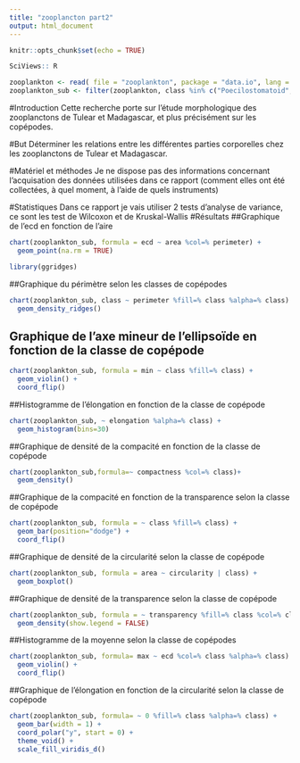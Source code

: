 ```yaml
---
title: "zooplancton part2"
output: html_document
---
```


```r
knitr::opts_chunk$set(echo = TRUE)
```

```r
SciViews:: R
```

```r
zooplankton <- read( file = "zooplankton", package = "data.io", lang = "fr")
zooplankton_sub <- filter(zooplankton, class %in% c("Poecilostomatoid", "Calanoid", "Cyclopoid", "Harpacticoid"))
```

#Introduction
Cette recherche porte sur l'étude morphologique des zooplanctons de Tulear et Madagascar, et plus précisément sur les copépodes.

#But 
Déterminer les relations entre les différentes parties corporelles chez les zooplanctons de Tulear et Madagascar. 

#Matériel et méthodes
Je ne dispose pas des informations concernant l'acquisation des données utilisées dans ce rapport (comment elles ont été collectées, à quel moment, à l'aide de quels instruments)

#Statistiques
Dans ce rapport je vais utiliser 2 tests d'analyse de variance, ce sont les test de Wilcoxon et de Kruskal-Wallis 
#Résultats
##Graphique de l'ecd en fonction de l'aire
```r
chart(zooplankton_sub, formula = ecd ~ area %col=% perimeter) +
  geom_point(na.rm = TRUE) 
```


```r
library(ggridges)
```


##Graphique du périmètre selon les classes de copépodes
```r
chart(zooplankton_sub, class ~ perimeter %fill=% class %alpha=% class) +
  geom_density_ridges() 
```


## Graphique de l'axe mineur de l'ellipsoïde en fonction de la classe de copépode
```r
chart(zooplankton_sub, formula = min ~ class %fill=% class) + 
  geom_violin() +
  coord_flip()
```


##Histogramme de l'élongation en fonction de la classe de copépode
```r
chart(zooplankton_sub, ~ elongation %alpha=% class) + 
  geom_histogram(bins=30) 
```


##Graphique de densité de la compacité en fonction de la classe de copépode
```r
chart(zooplankton_sub,formula=~ compactness %col=% class)+ 
  geom_density()
```


##Graphique de la compacité en fonction de la transparence selon la classe de copépode
```r
chart(zooplankton_sub, formula = ~ class %fill=% class) + 
  geom_bar(position="dodge") + 
  coord_flip()
```


##Graphique de densité de la circularité selon la classe de copépode
```r
chart(zooplankton_sub, formula = area ~ circularity | class) + 
  geom_boxplot()
```


##Graphique de densité de la transparence selon la classe de copépode
```r
chart(zooplankton_sub, formula = ~ transparency %fill=% class %col=% class %alpha=% class|class) + 
  geom_density(show.legend = FALSE)
```


##Histogramme de la moyenne selon la classe de copépodes  
```r
chart(zooplankton_sub, formula= max ~ ecd %col=% class %alpha=% class) + 
  geom_violin() + 
  coord_flip()
```


##Graphique de l'élongation en fonction de la circularité selon la classe de copépode
```r
chart(zooplankton_sub, formula= ~ 0 %fill=% class %alpha=% class) + 
  geom_bar(width = 1) + 
  coord_polar("y", start = 0) +
  theme_void() + 
  scale_fill_viridis_d()
```



```r

```



```r

```


